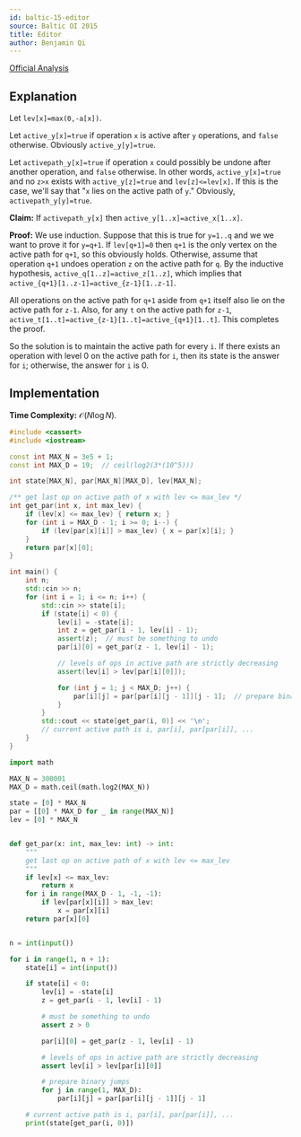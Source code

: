 ```yaml
---
id: baltic-15-editor
source: Baltic OI 2015
title: Editor
author: Benjamin Qi
---
```


[Official Analysis](https://boi.cses.fi/files/boi2015_solutions.zip)

## Explanation

Let `lev[x]=max(0,-a[x])`.

Let `active_y[x]=true` if operation `x` is active after `y` operations, and
`false` otherwise. Obviously `active_y[y]=true`.

Let `activepath_y[x]=true` if operation `x` could possibly be undone after
another operation, and `false` otherwise. In other words, `active_y[x]=true` and
no `z>x` exists with `active_y[z]=true` and `lev[z]<=lev[x]`. If this is the
case, we'll say that "`x` lies on the active path of `y`." Obviously,
`activepath_y[y]=true`.

**Claim:** If `activepath_y[x]` then `active_y[1..x]=active_x[1..x]`.

**Proof:** We use induction. Suppose that this is true for `y=1..q` and we we
want to prove it for `y=q+1`. If `lev[q+1]=0` then `q+1` is the only vertex on
the active path for `q+1`, so this obviously holds. Otherwise, assume that
operation `q+1` undoes operation `z` on the active path for `q`. By the
inductive hypothesis, `active_q[1..z]=active_z[1..z]`, which implies that
`active_{q+1}[1..z-1]=active_{z-1}[1..z-1]`.

All operations on the active path for `q+1` aside from `q+1` itself also lie on
the active path for `z-1`. Also, for any `t` on the active path for `z-1`,
`active_t[1..t]=active_{z-1}[1..t]=active_{q+1}[1..t]`. This completes the
proof.

So the solution is to maintain the active path for every `i`. If there exists an
operation with level 0 on the active path for `i`, then its state is the answer
for `i`; otherwise, the answer for `i` is 0.

## Implementation

**Time Complexity:** $\mathcal O(N \log N)$.

<LanguageSection>
<CPPSection>

```cpp
#include <cassert>
#include <iostream>

const int MAX_N = 3e5 + 1;
const int MAX_D = 19;  // ceil(log2(3*(10^5)))

int state[MAX_N], par[MAX_N][MAX_D], lev[MAX_N];

/** get last op on active path of x with lev <= max_lev */
int get_par(int x, int max_lev) {
	if (lev[x] <= max_lev) { return x; }
	for (int i = MAX_D - 1; i >= 0; i--) {
		if (lev[par[x][i]] > max_lev) { x = par[x][i]; }
	}
	return par[x][0];
}

int main() {
	int n;
	std::cin >> n;
	for (int i = 1; i <= n; i++) {
		std::cin >> state[i];
		if (state[i] < 0) {
			lev[i] = -state[i];
			int z = get_par(i - 1, lev[i] - 1);
			assert(z);  // must be something to undo
			par[i][0] = get_par(z - 1, lev[i] - 1);

			// levels of ops in active path are strictly decreasing
			assert(lev[i] > lev[par[i][0]]);

			for (int j = 1; j < MAX_D; j++) {
				par[i][j] = par[par[i][j - 1]][j - 1];  // prepare binary jumps
			}
		}
		std::cout << state[get_par(i, 0)] << '\n';
		// current active path is i, par[i], par[par[i]], ...
	}
}
```

</CPPSection>
<PySection>

```py
import math

MAX_N = 300001
MAX_D = math.ceil(math.log2(MAX_N))

state = [0] * MAX_N
par = [[0] * MAX_D for _ in range(MAX_N)]
lev = [0] * MAX_N


def get_par(x: int, max_lev: int) -> int:
	"""
	get last op on active path of x with lev <= max_lev
	"""
	if lev[x] <= max_lev:
		return x
	for i in range(MAX_D - 1, -1, -1):
		if lev[par[x][i]] > max_lev:
			x = par[x][i]
	return par[x][0]


n = int(input())

for i in range(1, n + 1):
	state[i] = int(input())

	if state[i] < 0:
		lev[i] = -state[i]
		z = get_par(i - 1, lev[i] - 1)

		# must be something to undo
		assert z > 0

		par[i][0] = get_par(z - 1, lev[i] - 1)

		# levels of ops in active path are strictly decreasing
		assert lev[i] > lev[par[i][0]]

		# prepare binary jumps
		for j in range(1, MAX_D):
			par[i][j] = par[par[i][j - 1]][j - 1]

	# current active path is i, par[i], par[par[i]], ...
	print(state[get_par(i, 0)])
```

</PySection>
</LanguageSection>
